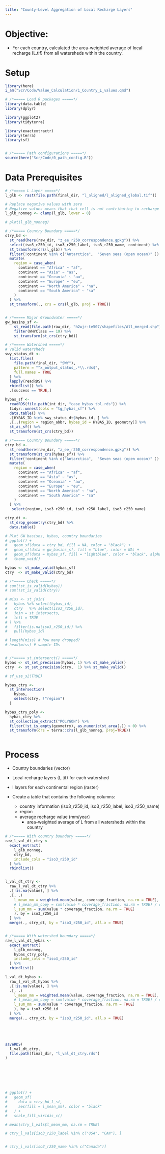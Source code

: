 ```yaml
---
title: "County-Level Aggregation of Local Recharge Layers"
---
```


# Objective:
+ For each country, calculated the area-weighted average of local recharge (L.tif) from all watersheds within the country.


# Setup

```r
library(here)
i_am("Scr/Code/Value_Calculation/1_Country_L_values.qmd")

# /*===== Load R packages =====*/
library(data.table)
library(dplyr)

library(ggplot2)
library(tidyterra)

library(exactextractr)
library(terra)
library(sf)


# /*===== Path configurations =====*/
source(here("Scr/Code/0_path_config.R"))
```

# Data Prerequisites

```r

# /*===== L Layer =====*/
l_glb <- rast(file.path(final_dir, "l_aligned/l_aligned_global.tif"))

# Replace negative values with zero
# Negative values means that that cell is not contributing to recharge or baseflow generation.
l_glb_nonneg <- clamp(l_glb, lower = 0)

# plot(l_glb_nonneg)

# /*===== Country Boundary =====*/
ctry_bd <- 
  st_read(here(raw_dir, "z_ee_r250_correspondence.gpkg")) %>%
  select(iso3_r250_id, iso3_r250_label, iso3_r250_name, continent) %>%
  st_transform(crs(l_glb)) %>%
  filter(!continent %in% c("Antarctica",  "Seven seas (open ocean)" )) %>%
  mutate(
    region = case_when(
      continent == "Africa" ~ "af",
      continent == "Asia" ~ "as",
      continent == "Oceania" ~ "au",
      continent == "Europe" ~ "eu",
      continent == "North America" ~ "na",
      continent == "South America" ~ "sa"
    )
  ) %>%
  st_transform(., crs = crs(l_glb, proj = TRUE))


# /*===== Major Groundwater =====*/
gw_basins_sf <- 
    st_read(file.path(raw_dir, "h2wjr-te507/shapefiles/All_merged.shp")) %>%
    filter(WHYClass == 10) %>%
    st_transform(st_crs(ctry_bd))

# /*===== Watershed =====*/
# valid watersheds
swy_status_dt <- 
  list.files(
    file.path(final_dir, "SWY"),
    pattern = "^x_output_status_.*\\.rds$",
    full.names = TRUE
  ) %>%
  lapply(readRDS) %>%
  rbindlist() %>%
  .[success == TRUE,]

hybas_sf <- 
  readRDS(file.path(int_dir, "case_hybas_tbl.rds")) %>%
  tidyr::unnest(cols = "tg_hybas_sf") %>%
  data.table() %>%
  .[HYBAS_ID %in% swy_status_dt$hybas_id, ] %>%
  .[,.(region = region_abbr, hybas_id = HYBAS_ID, geometry)] %>%
  st_as_sf() %>%
  st_transform(st_crs(ctry_bd))

# /*===== Country Boundary =====*/
ctry_bd <- 
  st_read(here(raw_dir, "z_ee_r250_correspondence.gpkg")) %>%
  st_transform(st_crs(hybas_sf)) %>%
  filter(!continent %in% c("Antarctica",  "Seven seas (open ocean)" )) %>%
  mutate(
    region = case_when(
      continent == "Africa" ~ "af",
      continent == "Asia" ~ "as",
      continent == "Oceania" ~ "au",
      continent == "Europe" ~ "eu",
      continent == "North America" ~ "na",
      continent == "South America" ~ "sa"
    )
  ) %>%
   select(region, iso3_r250_id, iso3_r250_label, iso3_r250_name)

ctry_dt <- 
  st_drop_geometry(ctry_bd) %>%
  data.table()

# Plot GW basisns, hybas, country boundaries 
# ggplot() + 
#   geom_sf(data = ctry_bd, fill = NA, color = "black") +
#   geom_sf(data = gw_basins_sf, fill = "blue", color = NA) +
#   geom_sf(data = hybas_sf, fill = "lightblue", color = "black", alpha = 0.5) +
#   theme_void()
```


```r
hybas <- st_make_valid(hybas_sf)
ctry  <- st_make_valid(ctry_bd)

# /*===== Check =====*/
# sum(!st_is_valid(hybas))
# sum(!st_is_valid(ctry))

# miss <- st_join(
#   hybas %>% select(hybas_id),
#   ctry   %>% select(iso3_r250_id),
#   join = st_intersects,
#   left = TRUE
# ) %>%
#   filter(is.na(iso3_r250_id)) %>%
#   pull(hybas_id)

# length(miss) # how many dropped?
# head(miss) # sample IDs


# /*===== st_interserct() =====*/
hybas <- st_set_precision(hybas, 1) %>% st_make_valid()
ctry  <- st_set_precision(ctry,  1) %>% st_make_valid()

# sf_use_s2(TRUE)

hybas_ctry <- 
  st_intersection(
    hybas, 
    select(ctry, !"region")
  )

hybas_ctry_poly <- 
  hybas_ctry %>%
  st_collection_extract("POLYGON") %>%
  filter(!st_is_empty(geometry), as.numeric(st_area(.)) > 0) %>%
  st_transform(crs = terra::crs(l_glb_nonneg, proj=TRUE))



```

# Process

+ Country boundaries (vector)
+ Local recharge layers (L.tif) for each watershed
+ l layers for each continental region (raster)

+ Create a table that contains the following columns:
  + country information (iso3_r250_id, iso3_r250_label, iso3_r250_name)
  + region
  + average recharge value (mm/year)
    + area-weighted average of L from all watersheds within the country

```r

# /*===== With country boundary =====*/
raw_l_val_dt_ctry <- 
  exact_extract(
    l_glb_nonneg, 
    ctry_bd, 
    include_cols = "iso3_r250_id"
  ) %>%
  rbindlist()


l_val_dt_ctry <- 
  raw_l_val_dt_ctry %>%
  .[!is.na(value), ] %>%
  .[, .(
    l_mean_mm = weighted.mean(value, coverage_fraction, na.rm = TRUE),
    # l_mean_mm_copy = sum(value * coverage_fraction, na.rm = TRUE) / sum(coverage_fraction),
    l_sum_mm = sum(value * coverage_fraction, na.rm = TRUE)
    ), by = iso3_r250_id
  ] %>%
  merge(., ctry_dt, by = "iso3_r250_id", all.x = TRUE)


# /*===== With watershed boundary =====*/
raw_l_val_dt_hybas <- 
  exact_extract(
    l_glb_nonneg, 
    hybas_ctry_poly, 
    include_cols = "iso3_r250_id"
  ) %>%
  rbindlist()

l_val_dt_hybas <- 
  raw_l_val_dt_hybas %>%
  .[!is.na(value), ] %>%
  .[, .(
    l_mean_mm = weighted.mean(value, coverage_fraction, na.rm = TRUE),
    # l_mean_mm_copy = sum(value * coverage_fraction, na.rm = TRUE) / sum(coverage_fraction),
    l_sum_mm = sum(value * coverage_fraction, na.rm = TRUE)
    ), by = iso3_r250_id
  ] %>%
  merge(., ctry_dt, by = "iso3_r250_id", all.x = TRUE)





saveRDS(
  l_val_dt_ctry,
  file.path(final_dir, "l_val_dt_ctry.rds")
)







# ggplot() + 
#   geom_sf(
#     data = ctry_bd_l_sf, 
#     aes(fill = l_mean_mm), color = "black"
#   ) +
#   scale_fill_viridis_c()

# mean(ctry_l_vals$l_mean_mm, na.rm = TRUE)

# ctry_l_vals[iso3_r250_label %in% c("USA", "CAN"), ]


# ctry_l_vals[iso3_r250_name %in% c("Canada")]
```